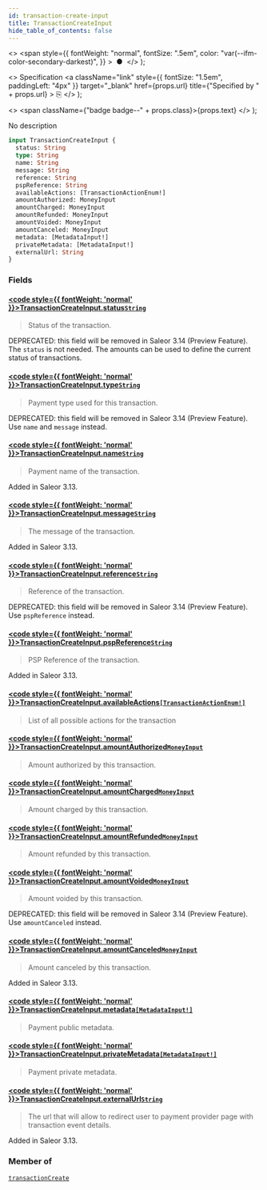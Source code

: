 ```yaml
---
id: transaction-create-input
title: TransactionCreateInput
hide_table_of_contents: false
---
```


  <>
    <span
      style={{
        fontWeight: "normal",
        fontSize: ".5em",
        color: "var(--ifm-color-secondary-darkest)",
      }}
    >
      &nbsp;●&nbsp;
    </span>
  </>
);

  <>
    Specification
    <a
      className="link"
      style={{ fontSize: "1.5em", paddingLeft: "4px" }}
      target="\_blank"
      href={props.url}
      title={"Specified by " + props.url}
    >
      ⎘
    </a>
  </>
);

  <>
    <span className={"badge badge--" + props.class}>{props.text}</span>
  </>
);

No description

```graphql
input TransactionCreateInput {
  status: String
  type: String
  name: String
  message: String
  reference: String
  pspReference: String
  availableActions: [TransactionActionEnum!]
  amountAuthorized: MoneyInput
  amountCharged: MoneyInput
  amountRefunded: MoneyInput
  amountVoided: MoneyInput
  amountCanceled: MoneyInput
  metadata: [MetadataInput!]
  privateMetadata: [MetadataInput!]
  externalUrl: String
}
```

### Fields

#### [<code style={{ fontWeight: 'normal' }}>TransactionCreateInput.<b>status</b></code>](#)<Bullet />[`String`](../../../storefront/miscellaneous/scalars/string) <Badge class="secondary" text="scalar"/>

> Status of the transaction.

DEPRECATED: this field will be removed in Saleor 3.14 (Preview Feature). The `status` is not needed. The amounts can be used to define the current status of transactions.

>

#### [<code style={{ fontWeight: 'normal' }}>TransactionCreateInput.<b>type</b></code>](#)<Bullet />[`String`](../../../storefront/miscellaneous/scalars/string) <Badge class="secondary" text="scalar"/>

> Payment type used for this transaction.

DEPRECATED: this field will be removed in Saleor 3.14 (Preview Feature). Use `name` and `message` instead.

>

#### [<code style={{ fontWeight: 'normal' }}>TransactionCreateInput.<b>name</b></code>](#)<Bullet />[`String`](../../../storefront/miscellaneous/scalars/string) <Badge class="secondary" text="scalar"/>

> Payment name of the transaction.

Added in Saleor 3.13.

>

#### [<code style={{ fontWeight: 'normal' }}>TransactionCreateInput.<b>message</b></code>](#)<Bullet />[`String`](../../../storefront/miscellaneous/scalars/string) <Badge class="secondary" text="scalar"/>

> The message of the transaction.

Added in Saleor 3.13.

>

#### [<code style={{ fontWeight: 'normal' }}>TransactionCreateInput.<b>reference</b></code>](#)<Bullet />[`String`](../../../storefront/miscellaneous/scalars/string) <Badge class="secondary" text="scalar"/>

> Reference of the transaction.

DEPRECATED: this field will be removed in Saleor 3.14 (Preview Feature). Use `pspReference` instead.

>

#### [<code style={{ fontWeight: 'normal' }}>TransactionCreateInput.<b>pspReference</b></code>](#)<Bullet />[`String`](../../../storefront/miscellaneous/scalars/string) <Badge class="secondary" text="scalar"/>

> PSP Reference of the transaction.

Added in Saleor 3.13.

>

#### [<code style={{ fontWeight: 'normal' }}>TransactionCreateInput.<b>availableActions</b></code>](#)<Bullet />[`[TransactionActionEnum!]`](../../../storefront/payments/enums/transaction-action-enum) <Badge class="secondary" text="list"/> <Badge class="secondary" text="enum"/>

> List of all possible actions for the transaction

#### [<code style={{ fontWeight: 'normal' }}>TransactionCreateInput.<b>amountAuthorized</b></code>](#)<Bullet />[`MoneyInput`](../../../storefront/miscellaneous/inputs/money-input) <Badge class="secondary" text="input"/>

> Amount authorized by this transaction.

#### [<code style={{ fontWeight: 'normal' }}>TransactionCreateInput.<b>amountCharged</b></code>](#)<Bullet />[`MoneyInput`](../../../storefront/miscellaneous/inputs/money-input) <Badge class="secondary" text="input"/>

> Amount charged by this transaction.

#### [<code style={{ fontWeight: 'normal' }}>TransactionCreateInput.<b>amountRefunded</b></code>](#)<Bullet />[`MoneyInput`](../../../storefront/miscellaneous/inputs/money-input) <Badge class="secondary" text="input"/>

> Amount refunded by this transaction.

#### [<code style={{ fontWeight: 'normal' }}>TransactionCreateInput.<b>amountVoided</b></code>](#)<Bullet />[`MoneyInput`](../../../storefront/miscellaneous/inputs/money-input) <Badge class="secondary" text="input"/>

> Amount voided by this transaction.

DEPRECATED: this field will be removed in Saleor 3.14 (Preview Feature). Use `amountCanceled` instead.

>

#### [<code style={{ fontWeight: 'normal' }}>TransactionCreateInput.<b>amountCanceled</b></code>](#)<Bullet />[`MoneyInput`](../../../storefront/miscellaneous/inputs/money-input) <Badge class="secondary" text="input"/>

> Amount canceled by this transaction.

Added in Saleor 3.13.

>

#### [<code style={{ fontWeight: 'normal' }}>TransactionCreateInput.<b>metadata</b></code>](#)<Bullet />[`[MetadataInput!]`](../../../storefront/miscellaneous/inputs/metadata-input) <Badge class="secondary" text="list"/> <Badge class="secondary" text="input"/>

> Payment public metadata.

#### [<code style={{ fontWeight: 'normal' }}>TransactionCreateInput.<b>privateMetadata</b></code>](#)<Bullet />[`[MetadataInput!]`](../../../storefront/miscellaneous/inputs/metadata-input) <Badge class="secondary" text="list"/> <Badge class="secondary" text="input"/>

> Payment private metadata.

#### [<code style={{ fontWeight: 'normal' }}>TransactionCreateInput.<b>externalUrl</b></code>](#)<Bullet />[`String`](../../../storefront/miscellaneous/scalars/string) <Badge class="secondary" text="scalar"/>

> The url that will allow to redirect user to payment provider page with transaction event details.

Added in Saleor 3.13.

>

### Member of

[`transactionCreate`](../../../storefront/payments/mutations/transaction-create) <Badge class="secondary" text="mutation"/>
